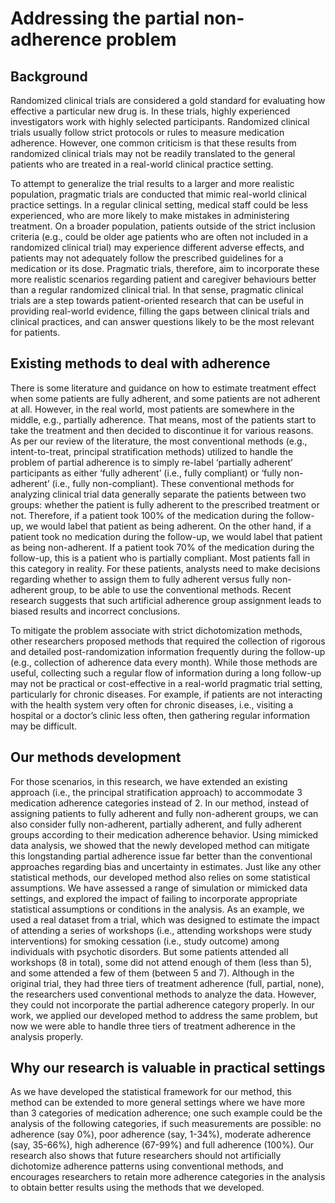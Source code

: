 # Addressing the partial non-adherence problem

## Background

Randomized clinical trials are considered a gold standard for evaluating how effective a particular new drug is. In these trials, highly experienced investigators work with highly selected participants. Randomized clinical trials usually follow strict protocols or rules to measure medication adherence. However, one common criticism is that these results from randomized clinical trials may not be readily translated to the general patients who are treated in a real-world clinical practice setting. 

To attempt to generalize the trial results to a larger and more realistic population, pragmatic trials are conducted that mimic real-world clinical practice settings. In a regular clinical setting, medical staff could be less experienced, who are more likely to make mistakes in administering treatment. On a broader population, patients outside of the strict inclusion criteria (e.g., could be older age patients who are often not included in a randomized clinical trial) may experience different adverse effects, and patients may not adequately follow the prescribed guidelines for a medication or its dose. Pragmatic trials, therefore, aim to incorporate these more realistic scenarios regarding patient and caregiver behaviours better than a regular randomized clinical trial. In that sense, pragmatic clinical trials are a step towards patient-oriented research that can be useful in providing real-world evidence, filling the gaps between clinical trials and clinical practices, and can answer questions likely to be the most relevant for patients.

## Existing methods to deal with adherence

There is some literature and guidance on how to estimate treatment effect when some patients are fully adherent, and some patients are not adherent at all. However, in the real world, most patients are somewhere in the middle, e.g., partially adherence. That means, most of the patients start to take the treatment and then decided to discontinue it for various reasons. As per our review of the literature, the most conventional methods (e.g., intent-to-treat, principal stratification methods) utilized to handle the problem of partial adherence is to simply re-label ‘partially adherent’ participants as either ‘fully adherent’ (i.e., fully compliant) or ‘fully non-adherent’ (i.e., fully non-compliant). These conventional methods for analyzing clinical trial data generally separate the patients between two groups: whether the patient is fully adherent to the prescribed treatment or not. Therefore, if a patient took 100% of the medication during the follow-up, we would label that patient as being adherent. On the other hand, if a patient took no medication during the follow-up, we would label that patient as being non-adherent. If a patient took 70% of the medication during the follow-up, this is a patient who is partially compliant. Most patients fall in this category in reality. For these patients, analysts need to make decisions regarding whether to assign them to fully adherent versus fully non-adherent group, to be able to use the conventional methods. Recent research suggests that such artificial adherence group assignment leads to biased results and incorrect conclusions.

To mitigate the problem associate with strict dichotomization methods, other researchers proposed methods that required the collection of rigorous and detailed post-randomization information frequently during the follow-up (e.g., collection of adherence data every month). While those methods are useful, collecting such a regular flow of information during a long follow-up may not be practical or cost-effective in a real-world pragmatic trial setting, particularly for chronic diseases. For example, if patients are not interacting with the health system very often for chronic diseases, i.e., visiting a hospital or a doctor’s clinic less often, then gathering regular information may be difficult.

## Our methods development

For those scenarios, in this research, we have extended an existing approach (i.e., the principal stratification approach) to accommodate 3 medication adherence categories instead of 2. In our method, instead of assigning patients to fully adherent and fully non-adherent groups, we can also consider fully non-adherent, partially adherent, and fully adherent groups according to their medication adherence behavior. Using mimicked data analysis, we showed that the newly developed method can mitigate this longstanding partial adherence issue far better than the conventional approaches regarding bias and uncertainty in estimates. Just like any other statistical methods, our developed method also relies on some statistical assumptions. We have assessed a range of simulation or mimicked data settings, and explored the impact of failing to incorporate appropriate statistical assumptions or conditions in the analysis. 
As an example, we used a real dataset from a trial, which was designed to estimate the impact of attending a series of workshops (i.e., attending workshops were study interventions) for smoking cessation (i.e., study outcome) among individuals with psychotic disorders. But some patients attended all workshops (8 in total), some did not attend enough of them (less than 5), and some attended a few of them (between 5 and 7). Although in the original trial, they had three tiers of treatment adherence (full, partial, none), the researchers used conventional methods to analyze the data. However, they could not incorporate the partial adherence category properly. In our work, we applied our developed method to address the same problem, but now we were able to handle three tiers of treatment adherence in the analysis properly.

## Why our research is valuable in practical settings

As we have developed the statistical framework for our method, this method can be extended to more general settings where we have more than 3 categories of medication adherence; one such example could be the analysis of the following categories, if such measurements are possible: no adherence (say 0%), poor adherence (say, 1-34%), moderate adherence (say, 35-66%), high adherence (67-99%) and full adherence (100%). Our research also shows that future researchers should not artificially dichotomize adherence patterns using conventional methods, and encourages researchers to retain more adherence categories in the analysis to obtain better results using the methods that we developed.

